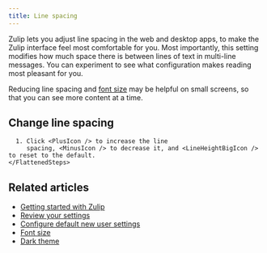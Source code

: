 ```yaml
---
title: Line spacing
---
```





Zulip lets you adjust line spacing in the web and desktop apps, to
make the Zulip interface feel most comfortable for you. Most
importantly, this setting modifies how much space there is between
lines of text in multi-line messages. You can experiment to see what
configuration makes reading most pleasant for you.

Reducing line spacing and [font size](/help/font-size) may be helpful on small
screens, so that you can see more content at a time.

## Change line spacing

<Tabs>
  <TabItem label="Desktop/Web">
    <FlattenedSteps>
      <PersonalMenu />

      1. Click <PlusIcon /> to increase the line
         spacing, <MinusIcon /> to decrease it, and <LineHeightBigIcon /> to reset to the default.
    </FlattenedSteps>
  </TabItem>
</Tabs>

## Related articles

* [Getting started with Zulip](/help/getting-started-with-zulip)
* [Review your settings](/help/review-your-settings)
* [Configure default new user settings](/help/configure-default-new-user-settings)
* [Font size](/help/font-size)
* [Dark theme](/help/dark-theme)
